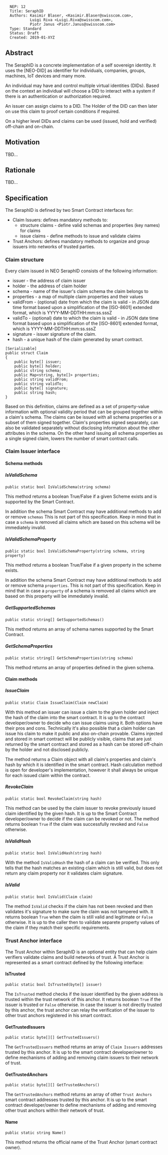 <pre>
  NEP: 12
  Title: SeraphID
  Authors: Kasimir Blaser, <Kasimir.Blaser@swisscom.com>,
           Luigi Riva <Luigi.Riva@swisscom.com>,
           Piotr Janus <Piotr.Janus@swisscom.com>
  Type: Standard
  Status: Draft
  Created: 2019-01-XYZ
</pre>

== Abstract ==

The SeraphID is a concrete implementation of a self sovereign identity. 
It uses the [NEO-DID] as identifier for individuals, companies, groups, machines, IoT devices and many more. 

An individual may have and control multiple virtual identities (DIDs). Based on the context an individual will
choose a DID to interact with a system if there is an authentication or authorization required.

An issuer can assign claims to a DID. The Holder of the DID can then later on use this claim to proof certain 
conditions if required. 

On a higher level DIDs and claims can be used (issued, hold and verified) off-chain and on-chain.

== Motivation ==

TBD...

==Rationale==

TBD...

== Specification ==
The SeraphID is defined by two Smart Contract interfaces for: 
* Claim Issuers: defines mandatory methods to:
** structure claims - define valid schemas and properties (key names) for claims
** issue claims - define methods to issue and validate claims
* Trust Anchors: defines mandatory methods to organize and group issuers into networks of trusted parties.

=== Claim structure ===
Every claim issued in NEO SeraphID consists of the following information:
* issuer - the address of claim issuer
* holder - the address of claim holder
* schema - name of the issuer's claim schema the claim belongs to
* properties - a map of multiple claim properties and their values
* validFrom - (optional) date from which the claim is valid - in JSON date time format based upon a simplification of the [ISO-8601] extended format, which is YYYY-MM-DDTHH:mm:ss.sssZ
* validTo - (optional) date to which the claim is valid - in JSON date time format based upon a simplification of the [ISO-8601] extended format, which is YYYY-MM-DDTHH:mm:ss.sssZ
* signature - issuer signature of the claim.
* hash - a unique hash of the claim generated by smart contract.

<pre>
[Serializable]
public struct Claim
{
    public byte[] issuer;
    public byte[] holder;
    public string schema;
    public Map<string, byte[]> properties;
    public string validFrom;
    public string validTo;
    public byte[] signature;
    public string hash;
}
</pre>

Based on this definition, claims are defined as a set of property-value information with optional validity period that can be grouped together within a claim's schema. The claims can be issued with all schema properties or a subset of them signed together. Claim's properties signed separately, can also be validated separately without disclosing information about the other attributes in the schema. On the other hand issuing all schema properties as a single signed claim, lowers the number of smart contract calls.

=== Claim Issuer interface ===

==== Schema methods ====

===== IsValidSchema =====
<pre>
public static bool IsValidSchema(string schema)
</pre>

This method returns a boolean True/False if a given Scheme exists and is supported by the Smart Contract. 

In addition the schema Smart Contract may have additional methods to add or remove <code>schemas</code>
This is not part of this specification. Keep in mind that in case a <code>schema</code> is removed all claims which are based on this schema will be immediately invalid. 

===== IsValidSchemaProperty =====
<pre>
public static bool IsValidSchemaProperty(string schema, string property)
</pre>

This method returns a boolean True/False if a given property in the scheme exists. 

In addition the schema Smart Contract may have additional methods to add or remove schema <code>properties</code>. 
This is not part of this specification. Keep in mind that in case a <code>property</code> of a schema is removed all claims which are based on this property will be immediately invalid. 

===== GetSupportedSchemas =====
<pre>
public static string[] GetSupportedSchemas()
</pre>

This method returns an array of schema names supported by the Smart Contract.

===== GetSchemaProperties =====
<pre>
public static string[] GetSchemaProperties(string schema)
</pre>

This method returns an array of properties defined in the given schema.

==== Claim methods ====

===== IssueClaim =====

<pre>
public static Claim IssueClaim(Claim newClaim)
</pre>

With this method an issuer can issue a claim to the given holder and inject the hash of the claim into the smart contract. 
It is up to the contract developer/owner to decide who can issue claims using it. Both options have their pros and cons. 
Technically it's also possible that a claim holder can issue his claim to make it public and also on-chain provable.
Claims injected and stored in smart contract will be publicly visible, claims that are just returned by the smart contract and stored as a hash can be stored off-chain by the holder and not disclosed publicly.

The method returns a Claim object with all claim's properties and claim's hash by which it is identified in the smart contract.
Hash calculation method is open for developer's implementation, however it shall always be unique for each issued claim within the contract.

===== RevokeClaim =====

<pre>
public static bool RevokeClaim(string hash)
</pre>

This method can be used by the claim issuer to revoke previously issued claim identified by the given hash.
It is up to the Smart Contract developer/owner to decide if the claim can be revoked or not.
The method returns boolean <code>True</code> if the claim was successfully revoked and <code>False</code> otherwise.
 
===== IsValidHash =====

<pre>
public static bool IsValidHash(string hash)
</pre>

With the method <code>IsValidHash</code> the hash of a claim can be verified. 
This only tells that the hash matches an existing claim which is still valid, but does not return any claim property nor it validates claim signature.

===== IsValid =====

<pre>
public static bool IsValid(Claim claim)
</pre>

The method <code>IsValid</code> checks if the claim has not been revoked and then validates it's signature to make sure the claim was not tampered with. It returns boolean <code>True</code> when the claim is still valid and legitimate or <code>False</code> otherwise. It is up to the caller then to validate separete property values of the claim if they match their specific requirements.

=== Trust Anchor interface ===
The Trust Anchor within SeraphID is an optional entity that can help claim verifiers validate claims and build networks of trust.
A Trust Anchor is represented as a smart contract defined by the following interface:

==== IsTrusted ====
<pre>
public static bool IsTrusted(byte[] issuer)
</pre>

The <code>IsTrusted</code> method checks if the issuer identified by the given address is trusted within the trust network of this anchor.
It returns boolean <code>True</code> if the issuer is trusted or <code>False</code> otherwise.
In case the issuer is not directly trusted by this anchor, the trust anchor can relay the verification of the issuer to other trust anchors registered in his smart contract.

==== GetTrustedIssuers ====
<pre>
public static byte[][] GetTrustedIssuers()
</pre>

The <code>GetTrustedIssuers</code> method returns an array of <code>Claim Issuers</code> addresses trusted by this anchor.
It is up to the smart contract developer/owner to define mechanisms of adding and removing claim issuers to their network of trust.

==== GetTrustedAnchors ====
<pre>
public static byte[][] GetTrustedAnchors()
</pre>

The <code>GetTrustedAnchors</code> method returns an array of other <code>Trust Anchors</code> smart contract addresses trusted by this anchor.
It is up to the smart contract developer/owner to define mechanisms of adding and removing other trust anchors within their network of trust.

==== Name ====
<pre>
public static string Name()
</pre>

This method returns the official name of the Trust Anchor (smart contract owner).
